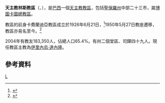{{Infobox Roman Catholic diocese
|name=林斯
|jurisdiction=教區
|latin = Dioecesis Linensis
|image = 
|caption =
|location = [[巴西|巴西]]
|territory = [[聖保羅州|聖保羅州]]中部
|population =183,350

|rite = [[罗马礼|罗马礼]]
|patron =
|province = 博圖卡圖
|established = 1926年
|cathedral = 聖安多尼主教座堂
|co-cathedral =
|leadership = 主教
|website =
|patriarch=
|metropolitan =
|ordinary =伊里內烏·達內隆
|coadjutor archbishop =
|coadjutor bishop =
|auxiliary =
|emeritus =
}}
'''天主教林斯教區'''（{{lang-la|Dioecesis Linensis}}、{{lang-pt|Diocese de Lins}}），是[[巴西|巴西]]一個[[天主教|天主教]][[教區|教區]]，包括[[聖保羅州|聖保羅州]]中部二十三市，屬[[天主教博圖卡圖總教區|博圖卡圖總教區]]。

教區的前身卡費蘭迪亞教區成立於1926年6月21日，<ref>{{cite journal
|journal=[[宗座公報|宗座公報]]
|publisher=梵蒂岡出版社
|date=1927年
|volume=19
|title=''Ea est in praesenti''
|page=370
|url=http://www.vatican.va/archive/aas/documents/AAS%2019%20%5B1927%5D%20-%20ocr.pdf
|access-date=2014-01-21
|archive-date=2013-03-03
|archive-url=https://web.archive.org/web/20130303051623/http://www.vatican.va/archive/aas/documents/AAS%2019%20%5B1927%5D%20-%20ocr.pdf
|dead-url=no
}}</ref>1950年5月27日教座遷移，教區亦易名至今。<ref>{{cite journal
|journal=[[宗座公報|宗座公報]]
|publisher=梵蒂岡出版社
|date=1950年
|volume=42
|title=''Apostolicis sub plumbo''
|page=709
|url=http://www.vatican.va/archive/aas/documents/AAS%2042%20%5B1950%5D%20-%20ocr.pdf
|access-date=2014-01-21
|archive-date=2010-03-27
|archive-url=https://web.archive.org/web/20100327070551/http://www.vatican.va/archive/aas/documents/AAS%2042%20%5B1950%5D%20-%20ocr.pdf
|dead-url=no
}}</ref>

2004年有教友183,350人，佔總人口65.4%。有卅二個堂區、司鐸四十九人。現任教區主教為[[伊里內烏·達內隆|伊里內烏·達內隆]]。

==參考資料==
{{reflist}}

[[Category:巴西天主教教區|L]]